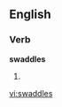 
==English==

===Verb===
'''swaddles'''

# {{third-person singular of|[[swaddle]]}}

[[vi:swaddles]]